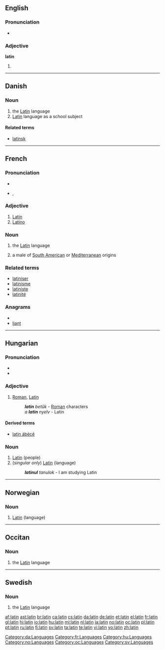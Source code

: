{{also|Latin|látin|latín}}
==English==

===Pronunciation===
* {{audio|En-us-latin.ogg|Audio (US)}}

===Adjective===
'''latin'''

# {{alternative capitalization of|Latin}}

----

==Danish==

===Noun===
{{infl|da|noun|g=c}}

# the [[Latin]] language
# [[Latin]] language as a school subject

====Related terms====
* [[latinsk]]

[[Category:da:Languages]]

----

==French==

===Pronunciation===
* {{audio|Fr-latin.ogg|audio}}
* {{IPA|/la.tɛ̃/|lang=fr}}, {{SAMPA|/la.tE~/}}

===Adjective===
{{fr-adj}}

# [[Latin]]
# [[Latino]]

===Noun===
{{fr-noun|m}}

# {{uncountable|lang=fr}} the [[Latin]] language
# {{countable|lang=fr}} a male of [[South American]] or [[Mediterranean]] origins

===Related terms===
* [[latiniser]]
* [[latinisme]]
* [[latiniste]]
* [[latinité]]

===Anagrams===
* {{alphagram|ailnt}}
* [[liant#French|liant]]

[[Category:fr:Languages]]

----

==Hungarian==

===Pronunciation===
* {{IPA|/ˈlɒtin/|lang=hu}}
* {{hyphenation|la|tin}}

===Adjective===
{{hu-adj|-}}

# [[Roman]], [[Latin]]
#: '''''latin''' betűk'' - [[Roman]] characters
#: ''a '''latin''' nyelv'' - Latin

====Derived terms====
* [[latin ábécé]]

===Noun===
{{hu-noun|ok}}

# [[Latin]] (people)
# (''singular only'') [[Latin]] (language)
#: '''''latinul''' tanulok'' - I am studying Latin

[[Category:hu:Languages]]

----

==Norwegian==
{{wikipedia|lang=no}}

===Noun===
{{no-noun|g=m}}

# [[Latin]] (language)

[[Category:no:Languages]]

----

==Occitan==

===Noun===
{{oc-noun-unc|m}}

# the [[Latin]] language

[[Category:oc:Languages]]

----

==Swedish==
{{wikipedia|lang=sv}}

===Noun===
{{infl|sv|noun|g=n}}

# the [[Latin]] language

[[Category:sv:Languages]]

[[af:latin]]
[[ast:latin]]
[[br:latin]]
[[ca:latin]]
[[cs:latin]]
[[da:latin]]
[[de:latin]]
[[et:latin]]
[[el:latin]]
[[fr:latin]]
[[gl:latin]]
[[hi:latin]]
[[io:latin]]
[[hu:latin]]
[[ml:latin]]
[[nl:latin]]
[[ja:latin]]
[[no:latin]]
[[oc:latin]]
[[pl:latin]]
[[pt:latin]]
[[ru:latin]]
[[fi:latin]]
[[sv:latin]]
[[ta:latin]]
[[te:latin]]
[[vi:latin]]
[[vo:latin]]
[[zh:latin]]